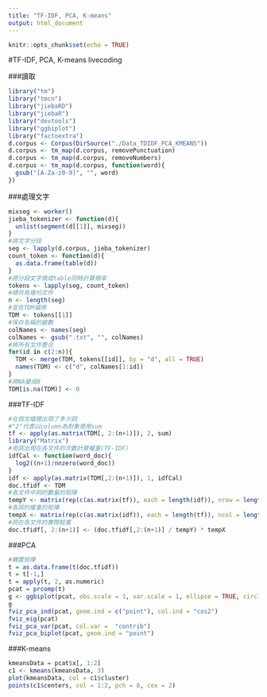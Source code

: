 ```yaml
---
title: "TF-IDF, PCA, K-means"
output: html_document
---
```


```r
knitr::opts_chunk$set(echo = TRUE)
```

#TF-IDF, PCA, K-means livecoding

###讀取
```r
library("tm")
library("tmcn")
library("jiebaRD")
library("jiebaR")
library("devtools")
library("ggbiplot")
library("factoextra")
d.corpus <- Corpus(DirSource("./Data_TDIDF_PCA_KMEANS"))
d.corpus <- tm_map(d.corpus, removePunctuation)
d.corpus <- tm_map(d.corpus, removeNumbers)
d.corpus <- tm_map(d.corpus, function(word){
  gsub("[A-Za-z0-9]", "", word)
})
```

###處理文字
```r
mixseg <- worker()
jieba_tokenizer <- function(d){
  unlist(segment(d[[1]], mixseg))
}
#將文字分段
seg <- lapply(d.corpus, jieba_tokenizer)
count_token <- function(d){
  as.data.frame(table(d))
}
#將分段文字做成table同時計算頻率
tokens <- lapply(seg, count_token)
#總共有幾份文件
n <- length(seg)
#宣告TDM備用
TDM <- tokens[[1]]
#保存名稱的變數
colNames <- names(seg)
colNames <- gsub(".txt", "", colNames)
#將所有文件整合
for(id in c(2:n)){
  TDM <- merge(TDM, tokens[[id]], by = "d", all = TRUE)
  names(TDM) <- c("d", colNames[1:id])
}
#將NA變成0
TDM[is.na(TDM)] <- 0
```

###TF-IDF
```r
#在個文檔裡出現了多少詞
#"2"代表以column為對象使用sum
tf <- apply(as.matrix(TDM[, 2:(n+1)]), 2, sum)
library("Matrix")
#用詞出現在各文件的次數計算權重(TF-IDF)
idfCal <- function(word_doc){
  log2((n+1)/nnzero(word_doc))
}
idf <- apply(as.matrix(TDM[,2:(n+1)]), 1, idfCal)
doc.tfidf <- TDM
#各文件中詞的數量的矩陣
tempY <- matrix(rep(c(as.matrix(tf)), each = length(idf)), nrow = length(idf))
#各詞的權重的矩陣
tempX <- matrix(rep(c(as.matrix(idf)), each = length(tf)), ncol = length(tf), byrow = TRUE)
#詞在各文件的實際輕重
doc.tfidf[, 2:(n+1)] <- (doc.tfidf[,2:(n+1)] / tempY) * tempX
```

###PCA
```r
#轉置矩陣
t = as.data.frame(t(doc.tfidf))
t = t[-1,]
t = apply(t, 2, as.numeric)
pcat = prcomp(t)
g <- ggbiplot(pcat, obs.scale = 1, var.scale = 1, ellipse = TRUE, circle = TRUE)
g
fviz_pca_ind(pcat, geom.ind = c("point"), col.ind = "cos2")
fviz_eig(pcat)
fviz_pca_var(pcat, col.var =  "contrib")
fviz_pca_biplot(pcat, geom.ind = "point")
```

###K-means
```r
kmeansData = pcat$x[, 1:2]
c1 <- kmeans(kmeansData, 3)
plot(kmeansData, col = c1$cluster)
points(c1$centers, col = 1:2, pch = 8, cex = 2)
```